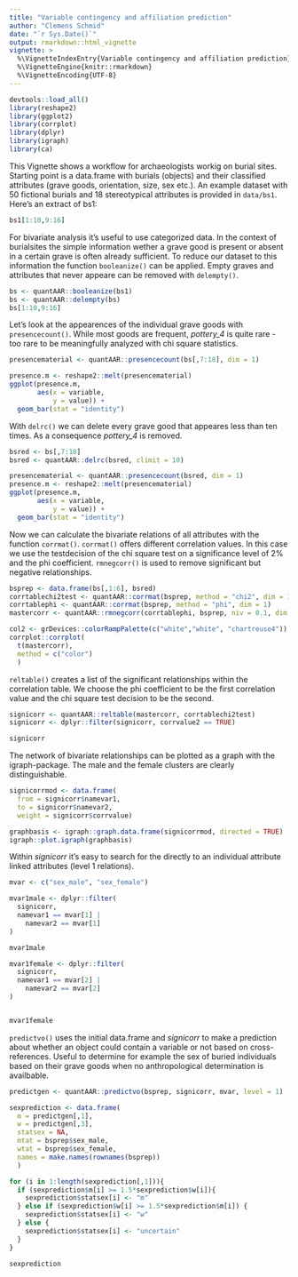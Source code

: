 ```yaml
---
title: "Variable contingency and affiliation prediction"
author: "Clemens Schmid"
date: "`r Sys.Date()`"
output: rmarkdown::html_vignette
vignette: >
  %\VignetteIndexEntry{Variable contingency and affiliation prediction}
  %\VignetteEngine{knitr::rmarkdown}
  %\VignetteEncoding{UTF-8}
---
```


```r
devtools::load_all()
library(reshape2)
library(ggplot2)
library(corrplot)
library(dplyr)
library(igraph)
library(ca)
```

This Vignette shows a workflow for archaeologists workig on burial sites. Starting point is a data.frame with burials (objects) and their classified attributes (grave goods, orientation, size, sex etc.). An example dataset with 50 fictional burials and 18 stereotypical attributes is provided in `data/bs1`. Here's an extract of bs1:  

```r
bs1[1:10,9:16]
```

For bivariate analysis it's useful to use categorized data. In the context of burialsites the simple information wether a grave good is present or absent in a certain grave is often already sufficient. To reduce our dataset to this information the function `booleanize()` can be applied. Empty graves and attributes that never appeare can be removed with `delempty()`. 

```r
bs <- quantAAR::booleanize(bs1)
bs <- quantAAR::delempty(bs)
bs[1:10,9:16]
```

Let's look at the appearences of the individual grave goods with `presencecount()`. While most goods are frequent, *pottery_4* is quite rare - too rare to be meaningfully analyzed with chi square statistics. 

```r
presencematerial <- quantAAR::presencecount(bs[,7:18], dim = 1)

presence.m <- reshape2::melt(presencematerial)
ggplot(presence.m,
       aes(x = variable,
           y = value)) +
  geom_bar(stat = "identity")
```

With `delrc()` we can delete every grave good that appeares less than ten times. As a consequence *pottery_4* is removed.

```r
bsred <- bs[,7:18]
bsred <- quantAAR::delrc(bsred, climit = 10)

presencematerial <- quantAAR::presencecount(bsred, dim = 1)
presence.m <- reshape2::melt(presencematerial)
ggplot(presence.m,
       aes(x = variable,
           y = value)) +
  geom_bar(stat = "identity")
```

Now we can calculate the bivariate relations of all attributes with the function `corrmat()`. `corrmat()` offers different correlation values. In this case we use the testdecision of the chi square test on a significance level of 2% and the phi coefficient. `rmnegcorr()` is used to remove significant but negative relationships.

```r
bsprep <- data.frame(bs[,1:6], bsred)
corrtablechi2test <- quantAAR::corrmat(bsprep, method = "chi2", dim = 1, chi2limit = 0.02)
corrtablephi <- quantAAR::corrmat(bsprep, method = "phi", dim = 1)
mastercorr <- quantAAR::rmnegcorr(corrtablephi, bsprep, niv = 0.1, dim = 1)

col2 <- grDevices::colorRampPalette(c("white","white", "chartreuse4"))
corrplot::corrplot(
  t(mastercorr),
  method = c("color")   
  )
```

`reltable()` creates a list of the significant relationships within the correlation table. We choose the phi coefficient to be the first correlation value and the chi square test decision to be the second. 

```r
signicorr <- quantAAR::reltable(mastercorr, corrtablechi2test)
signicorr <- dplyr::filter(signicorr, corrvalue2 == TRUE)

signicorr
```

The network of bivariate relationships can be plotted as a graph with the igraph-package. The male and the female clusters are clearly distinguishable. 

```r
signicorrmod <- data.frame(
  from = signicorr$namevar1, 
  to = signicorr$namevar2, 
  weight = signicorr$corrvalue)

graphbasis <- igraph::graph.data.frame(signicorrmod, directed = TRUE)
igraph::plot.igraph(graphbasis)
```

Within *signicorr* it's easy to search for the directly to an individual attribute linked attributes (level 1 relations).

```r
mvar <- c("sex_male", "sex_female")

mvar1male <- dplyr::filter(
  signicorr, 
  namevar1 == mvar[1] | 
    namevar2 == mvar[1]
)

mvar1male
```

```r
mvar1female <- dplyr::filter(
  signicorr, 
  namevar1 == mvar[2] | 
    namevar2 == mvar[2]
)


mvar1female
```

`predictvo()` uses the initial data.frame and *signicorr* to make a prediction about whether an object could contain a variable or not based on cross-references. Useful to determine for example the sex of buried individuals based on their grave goods when no anthropological determination is availbable.

```r
predictgen <- quantAAR::predictvo(bsprep, signicorr, mvar, level = 1)

sexprediction <- data.frame(
  m = predictgen[,1], 
  w = predictgen[,3],
  statsex = NA,
  mtat = bsprep$sex_male, 
  wtat = bsprep$sex_female,
  names = make.names(rownames(bsprep))
  )

for (i in 1:length(sexprediction[,1])){
  if (sexprediction$m[i] >= 1.5*sexprediction$w[i]){
    sexprediction$statsex[i] <- "m"
  } else if (sexprediction$w[i] >= 1.5*sexprediction$m[i]) {
    sexprediction$statsex[i] <- "w"
  } else {
    sexprediction$statsex[i] <- "uncertain"
  }
}

sexprediction
```